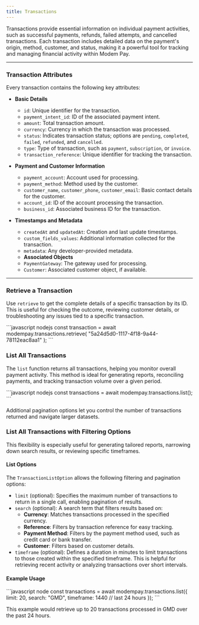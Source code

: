 ```yaml
---
title: Transactions
---
```


Transactions provide essential information on individual payment activities, such as successful payments, refunds, failed attempts, and cancelled transactions. Each transaction includes detailed data on the payment's origin, method, customer, and status, making it a powerful tool for tracking and managing financial activity within Modem Pay.

---

### Transaction Attributes

Every transaction contains the following key attributes:

- **Basic Details**
  - `id`: Unique identifier for the transaction.
  - `payment_intent_id`: ID of the associated payment intent.
  - `amount`: Total transaction amount.
  - `currency`: Currency in which the transaction was processed.
  - `status`: Indicates transaction status; options are `pending`, `completed`, `failed`, `refunded`, and `cancelled`.
  - `type`: Type of transaction, such as `payment`, `subscription`, or `invoice`.
  - `transaction_reference`: Unique identifier for tracking the transaction.

- **Payment and Customer Information**
  - `payment_account`: Account used for processing.
  - `payment_method`: Method used by the customer.
  - `customer_name`, `customer_phone`, `customer_email`: Basic contact details for the customer.
  - `account_id`: ID of the account processing the transaction.
  - `business_id`: Associated business ID for the transaction.

- **Timestamps and Metadata**
  - `createdAt` and `updatedAt`: Creation and last update timestamps.
  - `custom_fields_values`: Additional information collected for the transaction.
  - `metadata`: Any developer-provided metadata.
  - **Associated Objects**
  - `PaymentGateway`: The gateway used for processing.
  - `Customer`: Associated customer object, if available.

---

### Retrieve a Transaction

Use `retrieve` to get the complete details of a specific transaction by its ID. This is useful for checking the outcome, reviewing customer details, or troubleshooting any issues tied to a specific transaction.

<CodeGroup>
```javascript nodejs
const transaction = await modempay.transactions.retrieve(
    "5a24d5d0-1117-4f18-9a44-78112eac8aa1"
);
```
</CodeGroup>

### List All Transactions

The `list` function returns all transactions, helping you monitor overall payment activity. This method is ideal for generating reports, reconciling payments, and tracking transaction volume over a given period.

<CodeGroup>
```javascript nodejs
const transactions = await modempay.transactions.list();
```
</CodeGroup>

Additional pagination options let you control the number of transactions returned and navigate larger datasets.

### List All Transactions with Filtering Options

This flexibility is especially useful for generating tailored reports, narrowing down search results, or reviewing specific timeframes.

#### List Options

The `TransactionListOption` allows the following filtering and pagination options:

- `limit` (optional): Specifies the maximum number of transactions to return in a single call, enabling pagination of results.
- `search` (optional): A search term that filters results based on:
  - **Currency**: Matches transactions processed in the specified currency.
  - **Reference**: Filters by transaction reference for easy tracking.
  - **Payment Method**: Filters by the payment method used, such as credit card or bank transfer.
  - **Customer**: Filters based on customer details.
- `timeframe` (optional): Defines a duration in minutes to limit transactions to those created within the specified timeframe. This is helpful for retrieving recent activity or analyzing transactions over short intervals.

#### Example Usage

<CodeGroup>
```javascript node
const transactions = await modempay.transactions.list({
  limit: 20,
  search: "GMD",
  timeframe: 1440 // last 24 hours
});
```
</CodeGroup>

This example would retrieve up to 20 transactions processed in GMD over the past 24 hours.

